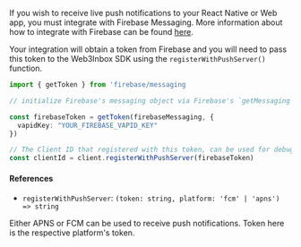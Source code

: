 If you wish to receive live push notifications to your React Native or Web app, you must integrate with Firebase Messaging. More information about how to integrate with Firebase can be found [here](https://firebase.google.com/docs/cloud-messaging).

Your integration will obtain a token from Firebase and you will need to pass this token to the Web3Inbox SDK using the `registerWithPushServer()` function.

```ts
import { getToken } from 'firebase/messaging

// initialize Firebase's messaging object via Firebase's `getMessaging` function

const firebaseToken = getToken(firebaseMessaging, {
  vapidKey: "YOUR_FIREBASE_VAPID_KEY"
})

// The Client ID that registered with this token, can be used for debugging purposes or logs
const clientId = client.registerWithPushServer(firebaseToken)
```

#### References

- `registerWithPushServer`: `(token: string, platform: 'fcm' | 'apns') => string`

Either APNS or FCM can be used to receive push notifications. Token here is the respective platform's token.

